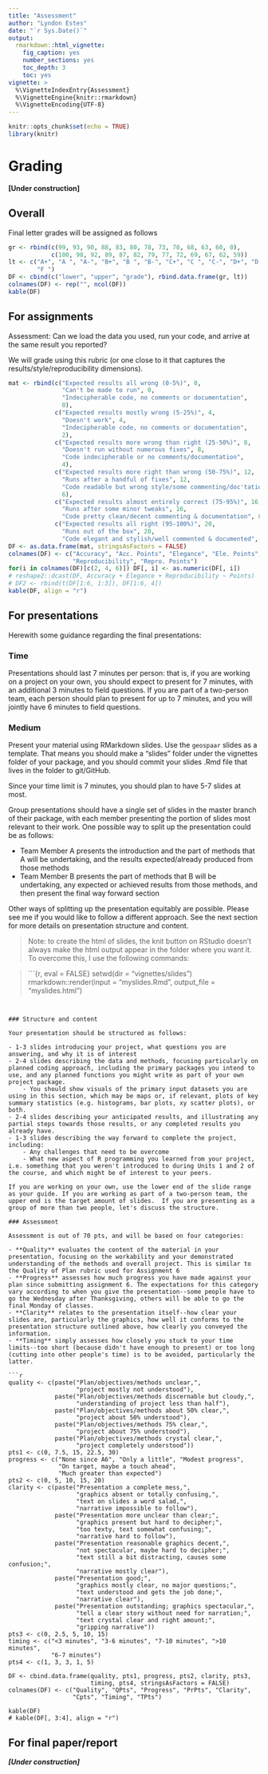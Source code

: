 ```yaml
---
title: "Assessment"
author: "Lyndon Estes"
date: "`r Sys.Date()`"
output: 
  rmarkdown::html_vignette:
    fig_caption: yes
    number_sections: yes
    toc_depth: 3
    toc: yes
vignette: >
  %\VignetteIndexEntry{Assessment}
  %\VignetteEngine{knitr::rmarkdown}
  %\VignetteEncoding{UTF-8}
---
```



```r
knitr::opts_chunk$set(echo = TRUE)
library(knitr)
```

# Grading

__[Under construction]__

## Overall

Final letter grades will be assigned as follows
```r
gr <- rbind(c(99, 93, 90, 88, 83, 80, 78, 73, 70, 68, 63, 60, 0), 
            c(100, 98, 92, 89, 87, 82, 79, 77, 72, 69, 67, 62, 59))
lt <- c("A+", "A ", "A-", "B+", "B ", "B-", "C+", "C ", "C-", "D+", "D ", "D-",
        "F ")
DF <- cbind(c("lower", "upper", "grade"), rbind.data.frame(gr, lt))
colnames(DF) <- rep("", ncol(DF))
kable(DF)
```


## For assignments

Assessment: Can we load the data you used, run your code, and arrive at the same result you reported?

We will grade using this rubric (or one close to it that captures the results/style/reproducibility dimensions).

```r
mat <- rbind(c("Expected results all wrong (0-5%)", 0, 
               "Can't be made to run", 0, 
               "Indecipherable code, no comments or documentation", 
               0), 
             c("Expected results mostly wrong (5-25%)", 4,
               "Doesn't work", 4,
               "Indecipherable code, no comments or documentation", 
               2), 
             c("Expected results more wrong than right (25-50%)", 8, 
               "Doesn't run without numerous fixes", 8, 
               "Code indecipherable or no comments/documentation", 
               4), 
             c("Expected results more right than wrong (50-75%)", 12,
               "Runs after a handful of fixes", 12,
               "Code readable but wrong style/some commenting/doc'tation",
               6), 
             c("Expected results almost entirely correct (75-95%)", 16,
               "Runs after some minor tweaks", 16,
               "Code pretty clean/decent commenting & documentation", 8), 
             c("Expected results all right (95-100%)", 20, 
               "Runs out of the box", 20,
               "Code elegant and stylish/well commented & documented", 10))
DF <- as.data.frame(mat, stringsAsFactors = FALSE)
colnames(DF) <- c("Accuracy", "Acc. Points", "Elegance", "Ele. Points",
                  "Reproducibility", "Repro. Points")
for(i in colnames(DF)[c(2, 4, 6)]) DF[, i] <- as.numeric(DF[, i])
# reshape2::dcast(DF, Accuracy + Elegance + Reproducibility ~ Points)
# DF2 <- rbind(t(DF[1:6, 1:3]), DF[1:6, 4])
kable(DF, align = "r")
```

## For presentations

Herewith some guidance regarding the final presentations:

### Time

Presentations should last 7 minutes per person: that is, if you are working on a project on your own, you should expect to present for 7 minutes, with an additional 3 minutes to field questions. If you are part of a two-person team, each person should plan to present for up to 7 minutes, and you will jointly have 6 minutes to field questions. 

### Medium

Present your material using RMarkdown slides. Use the `geospaar` slides as a template. That means you should make a "slides" folder under the vignettes folder of your package, and you should commit your slides .Rmd file that lives in the folder to git/GitHub. 

Since your time limit is 7 minutes, you should plan to have 5-7 slides at most. 

Group presentations should have a single set of slides in the master branch of their package, with each member presenting the portion of slides most relevant to their work. One possible way to split up the presentation could be as follows: 

- Team Member A presents the introduction and the part of methods that A will be undertaking, and the results expected/already produced from those methods 
- Team Member B presents the part of methods that B will be undertaking, any expected or achieved results from those methods, and then present the final way forward section

Other ways of splitting up the presentation equitably are possible. Please see me if you would like to follow a different approach. See the next section for more details on presentation structure and content.

> Note: to create the html of slides, the knit button on RStudio doesn't always make the html output appear in the folder where you want it. To overcome this, I use the following commands: 

>```{r, eval = FALSE}
setwd(dir = "vignettes/slides")
rmarkdown::render(input = "myslides.Rmd", output_file = "myslides.html")
```


### Structure and content

Your presentation should be structured as follows: 

- 1-3 slides introducing your project, what questions you are answering, and why it is of interest
- 2-4 slides describing the data and methods, focusing particularly on planned coding approach, including the primary packages you intend to use, and any planned functions you might write as part of your own project package. 
    - You should show visuals of the primary input datasets you are using in this section, which may be maps or, if relevant, plots of key summary statistics (e.g. histograms, bar plots, xy scatter plots), or both. 
- 2-4 slides describing your anticipated results, and illustrating any partial steps towards those results, or any completed results you already have. 
- 1-3 slides describing the way forward to complete the project, including:
    - Any challenges that need to be overcome
    - What new aspect of R programming you learned from your project, i.e. something that you weren't introduced to during Units 1 and 2 of the course, and which might be of interest to your peers. 

If you are working on your own, use the lower end of the slide range as your guide. If you are working as part of a two-person team, the upper end is the target amount of slides.  If you are presenting as a group of more than two people, let's discuss the structure. 

### Assessment

Assessment is out of 70 pts, and will be based on four categories: 

- **Quality** evaluates the content of the material in your presentation, focusing on the workability and your demonstrated understanding of the methods and overall project. This is similar to the Quality of Plan rubric used for Assignment 6
- **Progress** assesses how much progress you have made against your plan since submitting assignment 6. The expectations for this category vary according to when you give the presentation--some people have to go the Wednesday after Thanksgiving, others will be able to go the final Monday of classes.  
- **Clarity** relates to the presentation itself--how clear your slides are, particularly the graphics, how well it conforms to the presentation structure outlined above, how clearly you conveyed the information. 
- **Timing** simply assesses how closely you stuck to your time limits--too short (because didn't have enough to present) or too long (cutting into other people's time) is to be avoided, particularly the latter. 

```r
quality <- c(paste("Plan/objectives/methods unclear,", 
                   "project mostly not understood"), 
             paste("Plan/objectives/methods discernable but cloudy,", 
                   "understanding of project less than half"), 
             paste("Plan/objectives/methods about 50% clear,", 
                   "project about 50% understood"),
             paste("Plan/objectives/methods 75% clear,", 
                   "project about 75% understood"),
             paste("Plan/objectives/methods crystal clear,", 
                   "project completely understood"))
pts1 <- c(0, 7.5, 15, 22.5, 30)
progress <- c("None since A6", "Only a little", "Modest progress", 
              "On target, maybe a touch ahead", 
              "Much greater than expected")
pts2 <- c(0, 5, 10, 15, 20)
clarity <- c(paste("Presentation a complete mess,",
                   "graphics absent or totally confusing,",
                   "text on slides a word salad,",
                   "narrative impossible to follow"),
             paste("Presentation more unclear than clear;", 
                   "graphics present but hard to decipher;", 
                   "too texty, text somewhat confusing;", 
                   "narrative hard to follow"), 
             paste("Presentation reasonable graphics decent,", 
                   "not spectacular, maybe hard to decipher;",
                   "text still a bit distracting, causes some confusion;",
                   "narrative mostly clear"), 
             paste("Presentation good;", 
                   "graphics mostly clear, no major questions;",
                   "text understood and gets the job done;", 
                   "narrative clear"), 
             paste("Presentation outstanding; graphics spectacular,", 
                   "tell a clear story without need for narration;", 
                   "text crystal clear and right amount;", 
                   "gripping narrative"))
pts3 <- c(0, 2.5, 5, 10, 15)
timing <- c("<3 minutes", "3-6 minutes", "7-10 minutes", ">10 minutes", 
            "6-7 minutes")
pts4 <- c(1, 3, 3, 1, 5)

DF <- cbind.data.frame(quality, pts1, progress, pts2, clarity, pts3,
                       timing, pts4, stringsAsFactors = FALSE)
colnames(DF) <- c("Quality", "QPts", "Progress", "PrPts", "Clarity",
                  "Cpts", "Timing", "TPts")
                  
kable(DF)
# kable(DF[, 3:4], align = "r")
```


## For final paper/report
___[Under construction]___

